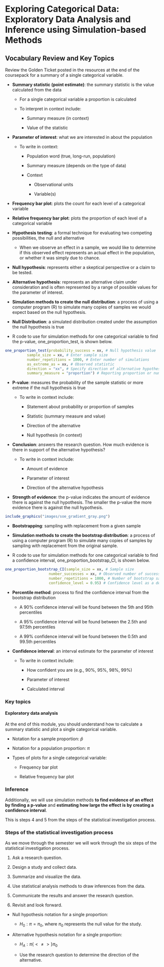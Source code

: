 # Exploring Categorical Data: Exploratory Data Analysis and Inference using Simulation-based Methods

## Vocabulary Review and Key Topics

Review the Golden Ticket posted in the resources at the end of the coursepack for a summary of a single categorical variable.

* **Summary statistic (point estimate)**: the summary statistic is the value calculated from the data 

    * For a single categorical variable a proportion is calculated

    * To interpret in context include:

        - Summary measure (in context)
    
        - Value of the statistic 
    
* **Parameter of interest**: what we are interested in about the population

    * To write in context:

        - Population word (true, long-run, population)

        - Summary measure (depends on the type of data)

        - Context

            - Observational units

            - Variable(s)

* **Frequency bar plot**: plots the count for each level of a categorical variable

* **Relative frequency bar plot**: plots the proportion of each level of a categorical variable

* **Hypothesis testing**:  a formal technique for evaluating two competing possibilities, the null and alternative

    * When we observe an effect in a sample, we would like to determine if this observed effect represents an actual effect in the population, or whether it was simply due to chance.

* **Null hypothesis**: represents either a skeptical perspective or a claim to be tested.  

* **Alternative hypothesis**: represents an alternative claim under consideration and is often represented by a range of possible values for the parameter of interest.

* **Simulation methods to create the null distribution**: a process of using a computer program (R) to simulate many copies of samples we would expect based on the null hypothesis.

* **Null Distribution**: a simulated distribution created under the assumption the null hypothesis is true

\newpage

* R code to use for simulation methods for one categorical variable to find the p-value, one_proportion_test, is shown below.  

```r
one_proportion_test(probability_success = xx, # Null hypothesis value
          sample_size = xx, # Enter sample size
          number_repetitions = 1000, # Enter number of simulations
          as_extreme_as = xx, # Observed statistic
          direction = "xx", # Specify direction of alternative hypothesis
          summary_measure = "proportion") # Reporting proportion or number of successes?
```

* **P-value**: measures the probability of the sample statistic or more extreme if the null hypothesis is true

    * To write in context include:

        - Statement about probability or proportion of samples
    
        - Statistic (summary measure and value)
    
        - Direction of the alternative 
    
        - Null hypothesis (in context) 

* **Conclusion**: answers the research question.  How much evidence is there in support of the alternative hypothesis?

    * To write in context include:

        - Amount of evidence
    
        - Parameter of interest 
    
        - Direction of the alternative hypothesis
    
* **Strength of evidence**: the p-value indicates the amount of evidence there is against the null hypothesis.  The smaller the p-value the more evidence there is against the null hypothesis.


```r
include_graphics("images/soe_gradient_gray.png")
```
    
* **Bootstrapping**: sampling with replacement from a given sample

* **Simulation methods to create the bootstrap distribution**: a process of using a computer program (R) to simulate many copies of samples by sampling with replacement from the original sample.

* R code to use for simulation methods for one categorical variable to find a confidence interval, one_proportion_bootstrap_CI, is shown below. 

```r
one_proportion_bootstrap_CI(sample_size = xx, # Sample size
                    number_successes = xx, # Observed number of successes
                    number_repetitions = 1000, # Number of bootstrap samples to use
                    confidence_level = 0.95) # Confidence level as a decimal
```

\newpage

* **Percentile method**: process to find the confidence interval from the bootstrap distribution

    * A 90\% confidence interval will be found between the 5th and 95th percentiles

    * A 95\% confidence interval will be found between the 2.5th and 97.5th percentiles

    * A 99\% confidence interval will be found between the 0.5th and 99.5th percentiles

* **Confidence interval**: an interval estimate for the parameter of interest

    * To write in context include:

        - How confident you are (e.g., 90%, 95%, 98%, 99%)
    
        - Parameter of interest
    
        - Calculated interval

### Key topics

#### Exploratory data analysis {-}

At the end of this module, you should understand how to calculate a summary statistic and plot a single categorical variable.  

* Notation for a sample proportion: $\hat{p}$

* Notation for a population proportion: $\pi$

* Types of plots for a single categorical variable:

    * Frequency bar plot
    
    * Relative frequency bar plot

### Inference {-}

Additionally, we will use simulation methods **to find evidence of an effect by finding a p-value** and **estimating how large the effect is by creating a confidence interval**.

This is steps 4 and 5 from the steps of the statistical investigation process.

### Steps of the statistical investigation process {-}

As we move through the semester we will work through the six steps of the statistical investigation process.  

1. Ask a research question.

2. Design a study and collect data. 

3. Summarize and visualize the data. 

4. Use statistical analysis methods to draw inferences from the data. 

5. Communicate the results and answer the research question. 

6. Revisit and look forward.

* Null hypothesis notation for a single proportion:

    * $H_0: \pi = \pi_0$, where $\pi_0$ represents the null value for the study.

* Alternative hypothesis notation for a single proportion:

    * $H_A: \pi \{< \ne > \} \pi_0$
    
    * Use the research question to determine the direction of the alternative.

\newpage
